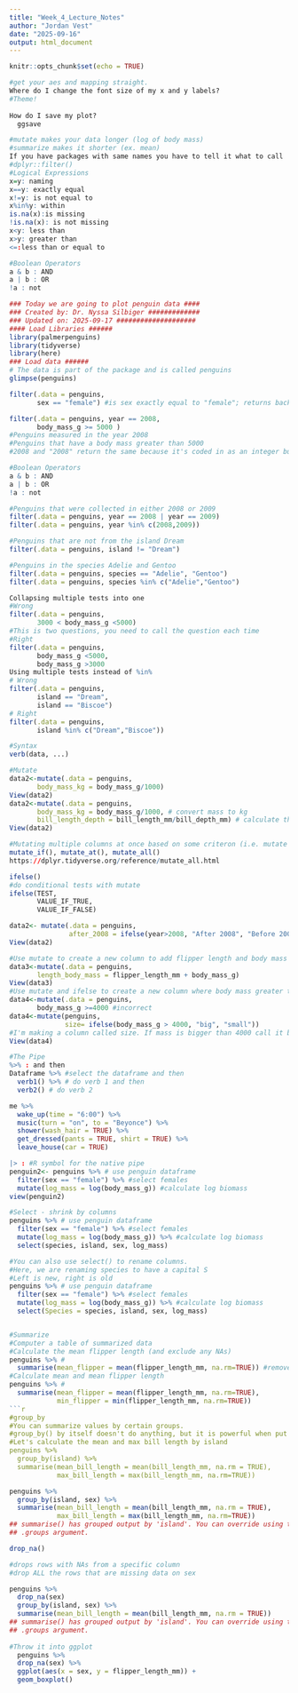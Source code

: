 ```yaml
---
title: "Week_4_Lecture_Notes"
author: "Jordan Vest"
date: "2025-09-16"
output: html_document
---
```


```r
knitr::opts_chunk$set(echo = TRUE)
```

```r
#get your aes and mapping straight. 
Where do I change the font size of my x and y labels?
#Theme!
  
How do I save my plot?
  ggsave

#mutate makes your data longer (log of body mass)
#summarize makes it shorter (ex. mean)
If you have packages with same names you have to tell it what to call
#dplyr::filter()
#Logical Expressions
x=y: naming
x==y: exactly equal
x!=y: is not equal to
x%in%y: within
is.na(x):is missing
!is.na(x): is not missing
x<y: less than
x>y: greater than
<=:less than or equal to

#Boolean Operators
a & b : AND
a | b : OR
!a : not
```

```r
### Today we are going to plot penguin data ####
### Created by: Dr. Nyssa Silbiger #############
### Updated on: 2025-09-17 ####################
#### Load Libraries ######
library(palmerpenguins)
library(tidyverse)
library(here)
### Load data ######
# The data is part of the package and is called penguins
glimpse(penguins)
```

```r
filter(.data = penguins, 
       sex == "female") #is sex exactly equal to "female"; returns back T/F
```

```r
filter(.data = penguins, year == 2008, 
       body_mass_g >= 5000 )
#Penguins measured in the year 2008
#Penguins that have a body mass greater than 5000
#2008 and "2008" return the same because it's coded in as an integer but you also called something specific
```

```r
#Boolean Operators
a & b : AND
a | b : OR
!a : not

#Penguins that were collected in either 2008 or 2009
filter(.data = penguins, year == 2008 | year == 2009)
filter(.data = penguins, year %in% c(2008,2009))

#Penguins that are not from the island Dream
filter(.data = penguins, island != "Dream")

#Penguins in the species Adelie and Gentoo
filter(.data = penguins, species == "Adelie", "Gentoo")
filter(.data = penguins, species %in% c("Adelie","Gentoo")
```

```r
Collapsing multiple tests into one
#Wrong
filter(.data = penguins,
       3000 < body_mass_g <5000)
#This is two questions, you need to call the question each time
#Right
filter(.data = penguins, 
       body_mass_g <5000,
       body_mass_g >3000
Using multiple tests instead of %in%       
# Wrong
filter(.data = penguins,
       island == "Dream",
       island == "Biscoe")
# Right
filter(.data = penguins,
       island %in% c("Dream","Biscoe"))      

#Syntax
verb(data, ...)
```

```r
#Mutate
data2<-mutate(.data = penguins, 
       body_mass_kg = body_mass_g/1000)
View(data2)
data2<-mutate(.data = penguins, 
       body_mass_kg = body_mass_g/1000, # convert mass to kg 
       bill_length_depth = bill_length_mm/bill_depth_mm) # calculate the ratio of bill length to depth
View(data2)

#Mutating multiple columns at once based on some criteron (i.e. mutate all the numeric columns in one line)
mutate_if(), mutate_at(), mutate_all()
https://dplyr.tidyverse.org/reference/mutate_all.html


```

```r
ifelse()
#do conditional tests with mutate
ifelse(TEST,
       VALUE_IF_TRUE,
       VALUE_IF_FALSE)

data2<- mutate(.data = penguins,
               after_2008 = ifelse(year>2008, "After 2008", "Before 2008"))
View(data2)

#Use mutate to create a new column to add flipper length and body mass together
data3<-mutate(.data = penguins, 
       length_body_mass = flipper_length_mm + body_mass_g)
View(data3)
#Use mutate and ifelse to create a new column where body mass greater than 4000 is labeled as big and everything else is small
data4<-mutate(.data = penguins, 
       body_mass_g >=4000 #incorrect
data4<-mutate(penguins,
              size= ifelse(body_mass_g > 4000, "big", "small"))
#I'm making a column called size. If mass is bigger than 4000 call it big, less call it small
View(data4)

```

```r
#The Pipe
%>% : and then
Dataframe %>% #select the dataframe and then
  verb1() %>% # do verb 1 and then
  verb2() # do verb 2

me %>%
  wake_up(time = "6:00") %>%
  music(turn = "on", to = "Beyonce") %>%
  shower(wash_hair = TRUE) %>%
  get_dressed(pants = TRUE, shirt = TRUE) %>%
  leave_house(car = TRUE)

|> : #R symbol for the native pipe
penguin2<- penguins %>% # use penguin dataframe
  filter(sex == "female") %>% #select females
  mutate(log_mass = log(body_mass_g)) #calculate log biomass
view(penguin2)
```

```r
#Select - shrink by columns
penguins %>% # use penguin dataframe
  filter(sex == "female") %>% #select females
  mutate(log_mass = log(body_mass_g)) %>% #calculate log biomass
  select(species, island, sex, log_mass)

#You can also use select() to rename columns.
#Here, we are renaming species to have a capital S
#Left is new, right is old
penguins %>% # use penguin dataframe
  filter(sex == "female") %>% #select females
  mutate(log_mass = log(body_mass_g)) %>% #calculate log biomass
  select(Species = species, island, sex, log_mass)
```


```r

```

```r
#Summarize
#Computer a table of summarized data
#Calculate the mean flipper length (and exclude any NAs)
penguins %>% # 
  summarise(mean_flipper = mean(flipper_length_mm, na.rm=TRUE)) #remove the NAs
#Calculate mean and mean flipper length
penguins %>% # 
  summarise(mean_flipper = mean(flipper_length_mm, na.rm=TRUE),
            min_flipper = min(flipper_length_mm, na.rm=TRUE))
```r
#group_by
#You can summarize values by certain groups.
#group_by() by itself doesn't do anything, but it is powerful when put before summarize.
#Let's calculate the mean and max bill length by island
penguins %>%
  group_by(island) %>%
  summarise(mean_bill_length = mean(bill_length_mm, na.rm = TRUE),
            max_bill_length = max(bill_length_mm, na.rm=TRUE))
```


```r
penguins %>%
  group_by(island, sex) %>%
  summarise(mean_bill_length = mean(bill_length_mm, na.rm = TRUE),
            max_bill_length = max(bill_length_mm, na.rm=TRUE))
## summarise() has grouped output by 'island'. You can override using the
## .groups argument.
```


```r
drop_na()

#drops rows with NAs from a specific column
#drop ALL the rows that are missing data on sex

penguins %>%
  drop_na(sex)
  group_by(island, sex) %>%
  summarise(mean_bill_length = mean(bill_length_mm, na.rm = TRUE))
## summarise() has grouped output by 'island'. You can override using the
## .groups argument.
  
#Throw it into ggplot   
  penguins %>%
  drop_na(sex) %>%
  ggplot(aes(x = sex, y = flipper_length_mm)) +
  geom_boxplot()
```

